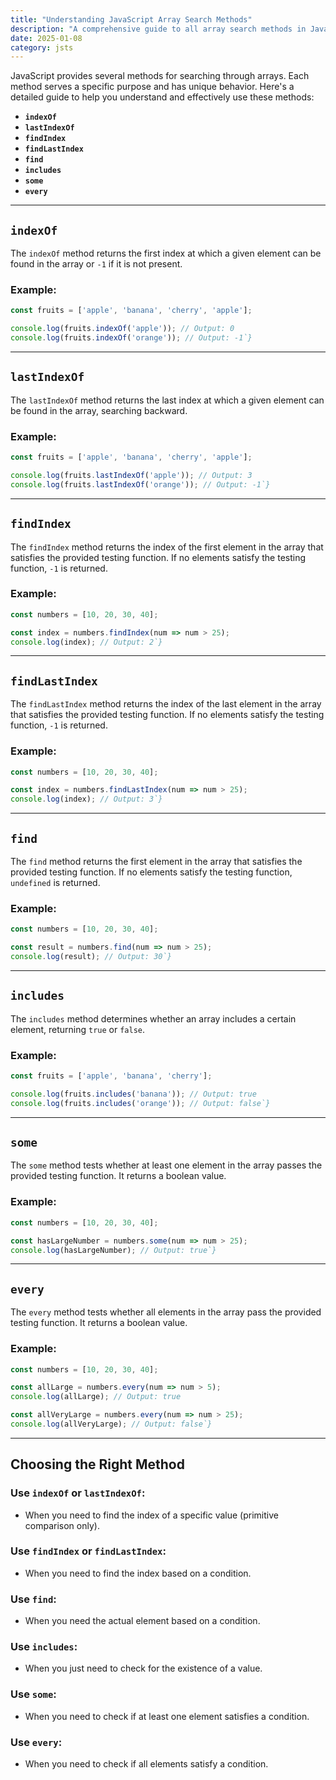 ```yaml
---
title: "Understanding JavaScript Array Search Methods"
description: "A comprehensive guide to all array search methods in JavaScript, including their differences and use cases."
date: 2025-01-08
category: jsts
---
```


JavaScript provides several methods for searching through arrays. Each method serves a specific purpose and has unique behavior. Here's a detailed guide to help you understand and effectively use these methods:

- **`indexOf`**
- **`lastIndexOf`**
- **`findIndex`**
- **`findLastIndex`**
- **`find`**
- **`includes`**
- **`some`**
- **`every`**

---

## `indexOf`

The `indexOf` method returns the first index at which a given element can be found in the array or `-1` if it is not present.

### Example:
```javascript
const fruits = ['apple', 'banana', 'cherry', 'apple'];

console.log(fruits.indexOf('apple')); // Output: 0
console.log(fruits.indexOf('orange')); // Output: -1`}
```

---

## `lastIndexOf`

The `lastIndexOf` method returns the last index at which a given element can be found in the array, searching backward.

### Example:
```javascript
const fruits = ['apple', 'banana', 'cherry', 'apple'];

console.log(fruits.lastIndexOf('apple')); // Output: 3
console.log(fruits.lastIndexOf('orange')); // Output: -1`}
```

---

## `findIndex`

The `findIndex` method returns the index of the first element in the array that satisfies the provided testing function. If no elements satisfy the testing function, `-1` is returned.

### Example:
```javascript
const numbers = [10, 20, 30, 40];

const index = numbers.findIndex(num => num > 25);
console.log(index); // Output: 2`}
```

---

## `findLastIndex`

The `findLastIndex` method returns the index of the last element in the array that satisfies the provided testing function. If no elements satisfy the testing function, `-1` is returned.

### Example:
```javascript
const numbers = [10, 20, 30, 40];

const index = numbers.findLastIndex(num => num > 25);
console.log(index); // Output: 3`}
```

---

## `find`

The `find` method returns the first element in the array that satisfies the provided testing function. If no elements satisfy the testing function, `undefined` is returned.

### Example:
```javascript
const numbers = [10, 20, 30, 40];

const result = numbers.find(num => num > 25);
console.log(result); // Output: 30`}
```

---

## `includes`

The `includes` method determines whether an array includes a certain element, returning `true` or `false`.

### Example:
```javascript
const fruits = ['apple', 'banana', 'cherry'];

console.log(fruits.includes('banana')); // Output: true
console.log(fruits.includes('orange')); // Output: false`}
```

---

## `some`

The `some` method tests whether at least one element in the array passes the provided testing function. It returns a boolean value.

### Example:
```javascript
const numbers = [10, 20, 30, 40];

const hasLargeNumber = numbers.some(num => num > 25);
console.log(hasLargeNumber); // Output: true`}
```

---

## `every`

The `every` method tests whether all elements in the array pass the provided testing function. It returns a boolean value.

### Example:
```javascript
const numbers = [10, 20, 30, 40];

const allLarge = numbers.every(num => num > 5);
console.log(allLarge); // Output: true

const allVeryLarge = numbers.every(num => num > 25);
console.log(allVeryLarge); // Output: false`}
```

---

## Choosing the Right Method

### Use `indexOf` or `lastIndexOf`:
- When you need to find the index of a specific value (primitive comparison only).

### Use `findIndex` or `findLastIndex`:
- When you need to find the index based on a condition.

### Use `find`:
- When you need the actual element based on a condition.

### Use `includes`:
- When you just need to check for the existence of a value.

### Use `some`:
- When you need to check if at least one element satisfies a condition.

### Use `every`:
- When you need to check if all elements satisfy a condition.
